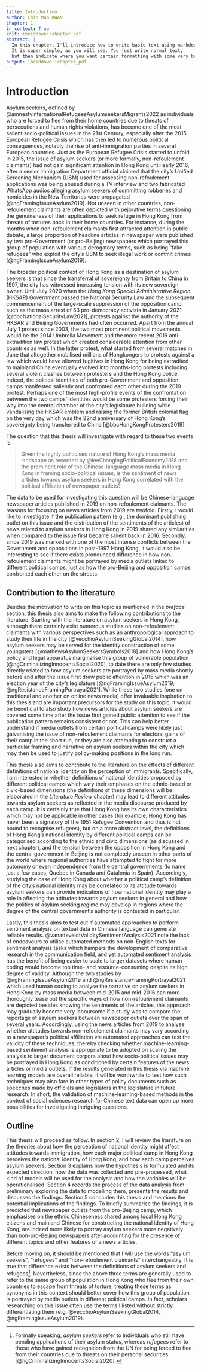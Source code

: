 ```yaml
---
title: Introduction
author: Chin Man KWAN
chapter: 1
in_context: True
knit: iheiddown::chapter_pdf
abstract: |
  In this chapter, I'll introduce how to write basic text using markdown.
  It is super simple, as you will see. You just write normal text,
  but then indicate where you want certain formatting with some very basic 'markup'.
output: iheiddown::chapter_pdf
---
```


\setcounter{chapter}{0}

# Introduction {#intro}

Asylum seekers, defined by @amnestyinternationalRefugeesAsylumseekersMigrants2022 as individuals who are forced to flee from their home countries due to threats of persecutions and human rights violations, has become one of the most salient socio-political issues in the 21st Century, especially after the 2015 European Refugee Crisis which has then led to numerous political consequences, notably the rise of anti-immigration parties in several European countries. Just as the European Refugee Crisis started to unfold in 2015, the issue of asylum seekers (or more formally, non-refoulement claimants) had not gain significant attention in Hong Kong until early 2016, after a senior Immigration Department official claimed that the city's Unified Screening Mechanism (USM) used for assessing non-refoulement applications was being abused during a TV interview and two fabricated WhatsApp audios alleging asylum seekers of committing robberies and homicides in the New Territories were propagated [@ngFramingIssueAsylum2019]. Not unseen in other countries, non-refoulement claimants are often depicted with pejorative terms questioning the genuineness of their applications to seek refuge in Hong Kong from threats of tortures back in their home countries. For instance, during the months when non-refoulement claimants first attracted attention in public debate, a large proportion of headline articles in newspaper were published by two pro-Government (or pro-Beijing) newspapers which portrayed this group of population with various derogatory terms, such as being "fake refugees" who exploit the city's USM to seek illegal work or commit crimes [@ngFramingIssueAsylum2019].

The broader political context of Hong Kong as a destination of asylum seekers is that since the transferral of sovereignty from Britain to China in 1997, the city has witnessed increasing tension with its new sovereign owner. Until July 2020 when the *Hong Kong Special Administrative Region* (HKSAR) Government passed the National Security Law and the subsequent commencement of the large-scale suppression of the opposition camp such as the mass arrest of 53 pro-democracy activists in January 2021 [@bbcNationalSecurityLaw2021], protests against the authority of the HKSAR and Beijing Governments had often occurred. Apart from the annual July 1 protest since 2003, the two most prominent political movements would be the 2014 Umbrella Movement and the more recent 2019 anti-extradition law protest which created considerable attention from other countries as well. In the latter protest, what started from several matches in June that altogether mobilised millions of Hongkongers to protests against a law which would have allowed fugitives in Hong Kong for being extradited to mainland China eventually evolved into months-long protests including several violent clashes between protesters and the Hong Kong police. Indeed, the political identities of both pro-Government and opposition camps manifested saliently and confronted each other during the 2019 protest. Perhaps one of the most high-profile events of the confrontation between the two camps' identities would be some protesters forcing their way into the central chamber of the city's legislature building while vandalising the HKSAR emblem and raising the former British colonial flag on the very day which was the 22nd anniversary of Hong Kong's sovereignty being transferred to China [@bbcHongKongProtesters2019].

The question that this thesis will investigate with regard to these two events is:

> Given the highly politicised nature of Hong Kong's mass media landscape as recorded by @leeChangingPoliticalEconomy2018 and the prominent role of the Chinese-language mass media in Hong Kong in framing socio-political issues, is the sentiment of news articles towards asylum seekers in Hong Kong correlated with the political affiliation of newspaper outlets?

The data to be used for investigating this question will be Chinese-language newspaper articles published in 2019 on non-refoulement claimants. The reasons for focusing on news articles from 2019 are twofold. Firstly, I would like to investigate if the publication pattern (e.g., the dominant publishing outlet on this issue and the distribution of the sentiments of the articles) of news related to asylum seekers in Hong Kong in 2019 shared any similarities when compared to the issue first became salient back in 2016. Secondly, since 2019 was marked with one of the most intense conflicts between the Government and oppositions in post-1997 Hong Kong, it would also be interesting to see if there exists pronounced difference in how non-refoulement claimants might be portrayed by media outlets linked to different political camps, just as how the pro-Beijing and opposition camps confronted each other on the streets.

## Contribution to the literature

Besides the motivation to write on this topic as mentioned in the *preface* section, this thesis also aims to make the following contributions to the literature. Starting with the literature on asylum seekers in Hong Kong, although there certainly exist numerous studies on non-refoulement claimants with various perspectives such as an anthropological approach to study their life in the city [@vecchioAsylumSeekingGlobal2014], how asylum seekers may be served for the identity construction of some youngsters [@mathewsAsylumSeekersSymbols2018] and how Hong Kong's policy and legal apparatus marginalise this group of vulnerable population [@ngCriminalizingInnocentsSocial2020], to date there are only few studies directly related to how asylum seekers are portrayed by mass media shortly before and after the issue first drew public attention in 2016 which was an election year of the city's legislature [@ngFramingIssueAsylum2019; @ngResistanceFramingPortrayal2021]. While these two studies (one on traditional and another on online news media) offer invaluable inspiration to this thesis and are important precursors for the study on this topic, it would be beneficial to also study how news articles about asylum seekers are covered some time after the issue first gained public attention to see if the publication pattern remains consistent or not. This can help better understand if media outlets from certain political camps were likely just galvanising the issue of non-refoulement claimants for electoral gains of their camp in the short run, or they are also attempting to construct a particular framing and narrative on asylum seekers within the city which may then be used to justify policy-making positions in the long run.

This thesis also aims to contribute to the literature on the effects of different definitions of national identity on the perception of immigrants. Specifically, I am interested in whether definitions of national identities proposed by different political camps which vary their emphases on the ethnic-based or civic-based dimensions (the definitions of these dimensions will be elaborated in the *Literature Review* chapter) may lead to different attitudes towards asylum seekers as reflected in the media discourse produced by each camp. It is certainly true that Hong Kong has its own characteristics which may not be applicable in other cases (for example, Hong Kong has never been a signatory of the 1951 Refugee Convention and thus is not bound to recognise refugees), but on a more abstract level, the definitions of Hong Kong's national identity by different political camps can be categorised according to the ethnic and civic dimensions (as discussed in next chapter), and the tension between the opposition in Hong Kong and the central government in Beijing is not completely unseen in other parts of the world where regional authorities have attempted to fight for more autonomy or even independence from the central governments (to name just a few cases, Quebec in Canada and Catalonia in Spain). Accordingly, studying the case of Hong Kong about whether a political camp's definition of the city's national identity may be correlated to its attitude towards asylum seekers can provide indications of how national identity may play a role in affecting the attitudes towards asylum seekers in general and how the politics of asylum seeking regime may develop in regions where the degree of the central government's authority is contested in particular.

Lastly, this thesis aims to test out if automated approaches to perform sentiment analysis on textual data in Chinese language can generate reliable results. @vanatteveldtValiditySentimentAnalysis2021 note the lack of endeavours to utilise automated methods on non-English texts for sentiment analysis tasks which hampers the development of comparative research in the communication field, and yet automated sentiment analysis has the benefit of being easier to scale to larger datasets where human coding would become too time- and resource-consuming despite its high degree of validity. Although the two studies by @ngFramingIssueAsylum2019 and @ngResistanceFramingPortrayal2021 which used human coding to analyse the narrative on asylum seekers in Hong Kong by mass media between mid-2015 and mid-2016 can more thoroughly tease out the specific ways of how non-refoulement claimants are depicted besides knowing the sentiments of the articles, this approach may gradually become very laboursome if a study was to compare the reportage of asylum seekers between newspaper outlets over the span of several years. Accordingly, using the news articles from 2019 to analyse whether attitudes towards non-refoulement claimants may vary according to a newspaper's political affiliation via automated approaches can test the validity of these techniques, thereby checking whether machine-learning-based sentiment analysis is appropriate to be adopted on scaling the analysis to larger document corpora about how socio-political issues may be portrayed in Hong Kong as conditioned by certain features of the news articles or media outlets. If the results generated in this thesis via machine learning models are overall reliable, it will be worthwhile to test how such techniques may also fare in other types of policy documents such as speeches made by officials and legislators in the legislature in future research. In short, the validation of machine-learning-based methods in the context of social sciences research for Chinese text data can open up more possibilities for investigating intriguing questions.

## Outline

This thesis will proceed as follow. In section 2, I will review the literature on the theories about how the perception of national identity might affect attitudes towards immigration, how each major political camp in Hong Kong perceives the national identity of Hong Kong, and how each camp perceives asylum seekers. Section 3 explains how the hypothesis is formulated and its expected direction, how the data was collected and pre-processed, what kind of models will be used for the analysis and how the variables will be operationalised. Section 4 records the process of the data analysis from preliminary exploring the data to modelling them, presents the results and discusses the findings. Section 5 concludes this thesis and mentions the potential implications of the findings. To briefly summarise the findings, it is predicted that newspaper outlets from the pro-Beijing camp, which emphasises on the ethnic Chineseness shared among local Hong Kong citizens and mainland Chinese for constructing the national identity of Hong Kong, are indeed more likely to portray asylum seekers more negatively than non-pro-Beijing newspapers after accounting for the presence of different topics and other features of a news articles.

Before moving on, it should be mentioned that I will use the words "asylum seekers", "refugees" and "non-refoulement claimants" interchangeably. It is true that difference exists between the definitions of asylum seekers and refugees[^1]. Nevertheless, since the above three terms are generally used to refer to the same group of population in Hong Kong who flee from their own countries to escape from threats of torture, treating these terms as synonyms in this context should better cover how this group of population is portrayed by media outlets in different political camps. In fact, scholars researching on this issue often use the terms I listed without strictly differentiating them (e.g. @vecchioAsylumSeekingGlobal2014, @ngFramingIssueAsylum2019).

[^1]: Formally speaking, *asylum seekers* refer to individuals who still have pending applications of their asylum status, whereas *refugees* refer to those who have gained recognition from the UN for being forced to flee from their countries due to threats on their personal securities [@ngCriminalizingInnocentsSocial2020].
